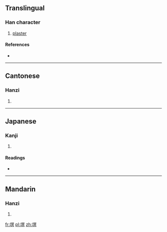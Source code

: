==Translingual==

===Han character===
{{Han char|rn=32|rad=土|as=10|sn=13|four=4718<sub>0</sub>|canj=土月日金 (GBAC)}}

# [[plaster]]

====References====
* {{Han ref|kx=0235.120|dkj=05330|dj=0473.050|hdz=10476.080|uh=5853|ud=22611|bh=DCE2|bd=56546}}

----

==Cantonese==

===Hanzi===
{{yue-hanzi|jyut=|y=mik6}}

# {{defn|Cantonese|sort=土10}}

----

==Japanese==

===Kanji===
{{ja-kanji|grade=|rs=土10}}

# {{defn|Japanese|sort=土10}}

====Readings====
* {{ja-readings|on=[[べき]] (beki), [[みゃく]] (myaku)|kun=[[ぬる]] (nuru)}}

----

==Mandarin==

===Hanzi===
{{cmn-hanzi|pin=[[mì]] ([[mi4]])|wg=mi<sup>4</sup>}}

# {{defn|Mandarin|sort=土10}}

[[fr:塓]]
[[pl:塓]]
[[zh:塓]]